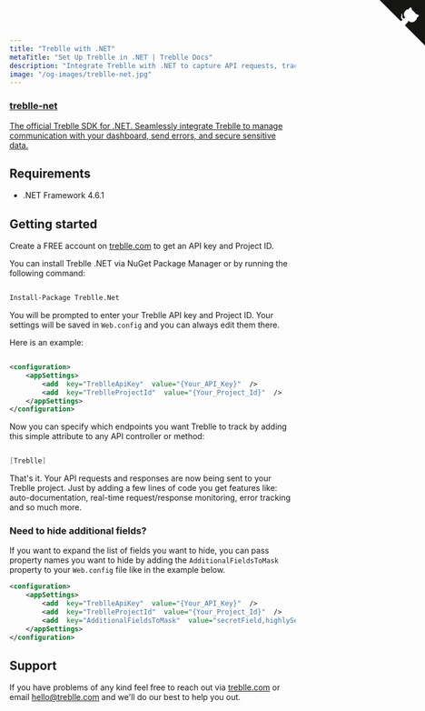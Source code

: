 ```yaml
---
title: "Treblle with .NET"
metaTitle: "Set Up Treblle in .NET | Treblle Docs"
description: "Integrate Treblle with .NET to capture API requests, track errors, and enhance security. Follow our setup guide to configure Treblle for real-time API observability."
image: "/og-images/treblle-net.jpg"
---
```


<div class="max-w-full mx-auto shadow-lg rounded-lg overflow-hidden">
  <a href="https://github.com/Treblle/treblle-net" title="View source on GitHub" aria-label="View source on GitHub" class="relative no-underline">
    <div>
      <svg width="80" height="80" viewBox="0 0 250 250" style="fill:#151513; color:#fff; position: absolute; top: 0; border: 0; right: 0;" aria-hidden="true">
        <path d="M0,0 L115,115 L130,115 L142,142 L250,250 L250,0 Z"></path>
        <path d="M128.3,109.0 C113.8,99.7 119.0,89.6 119.0,89.6 C122.0,82.7 120.5,78.6 120.5,78.6 C119.2,72.0 123.4,76.3 123.4,76.3 C127.3,80.9 125.5,87.3 125.5,87.3 C122.9,97.6 130.6,101.9 134.4,103.2" fill="currentColor" style="transform-origin: 130px 106px;" class="octo-arm"></path>
        <path d="M115.0,115.0 C114.9,115.1 118.7,116.5 119.8,115.4 L133.7,101.6 C136.9,99.2 139.9,98.4 142.2,98.6 C133.8,88.0 127.5,74.4 143.8,58.0 C148.5,53.4 154.0,51.2 159.7,51.0 C160.3,49.4 163.2,43.6 171.4,40.1 C171.4,40.1 176.1,42.5 178.8,56.2 C183.1,58.6 187.2,61.8 190.9,65.4 C194.5,69.0 197.7,73.2 200.1,77.6 C213.8,80.2 216.3,84.9 216.3,84.9 C212.7,93.1 206.9,96.0 205.4,96.6 C205.1,102.4 203.0,107.8 198.3,112.5 C181.9,128.9 168.3,122.5 157.7,114.1 C157.9,116.9 156.7,120.9 152.7,124.9 L141.0,136.5 C139.8,137.7 141.6,141.9 141.8,141.8 Z" fill="currentColor" class="octo-body"></path>
      </svg>
    </div>
    <div class="grid grid-cols-4 gap-4 px-2 py-2">
      <div class="col-span-4">
      	<h3 class="text-xl font-semibold">treblle-net</h3>
      	<p class="text-sm font-medium">
          The official Treblle SDK for .NET. Seamlessly integrate Treblle to manage communication with your dashboard, send errors, and secure sensitive data.
        </p>
      </div>
    </div>
  </a>
</div>

## Requirements

- .NET Framework 4.6.1

## Getting started

Create a FREE account on [treblle.com](https://treblle.com) to get an API key and Project ID.

You can install Treblle .NET via NuGet Package Manager or by running the following command:

```bash

Install-Package Treblle.Net

```

You will be prompted to enter your Treblle API key and Project ID. Your settings will be saved in `Web.config` and you can always edit them there.

Here is an example:

```xml

<configuration>
	<appSettings>
		<add  key="TreblleApiKey"  value="{Your_API_Key}"  />
		<add  key="TreblleProjectId"  value="{Your_Project_Id}"  />
	</appSettings>
</configuration>

```

Now you can specify which endpoints you want Treblle to track by adding this simple attribute to any API controller or method:

```csharp

[Treblle]

```

That's it. Your API requests and responses are now being sent to your Treblle project. Just by adding a few lines of code you get features like: auto-documentation, real-time request/response monitoring, error tracking and so much more.

### Need to hide additional fields?

If you want to expand the list of fields you want to hide, you can pass property names you want to hide by adding the `AdditionalFieldsToMask` property to your `Web.config` file like in the example below.

```xml
<configuration>
	<appSettings>
		<add  key="TreblleApiKey"  value="{Your_API_Key}"  />
		<add  key="TreblleProjectId"  value="{Your_Project_Id}"  />
		<add  key="AdditionalFieldsToMask"  value="secretField,highlySensitiveField"  />
	</appSettings>
</configuration>

```

## Support

If you have problems of any kind feel free to reach out via [treblle.com](https://treblle.com) or email hello@treblle.com and we'll do our best to help you out.
